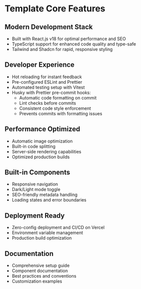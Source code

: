 # Template Core Features

## Modern Development Stack
- Built with React.js v18 for optimal performance and SEO
- TypeScript support for enhanced code quality and type-safe
- Tailwind and Shadcn for rapid, responsive styling

## Developer Experience
- Hot reloading for instant feedback
- Pre-configured ESLint and Prettier
- Automated testing setup with Vitest
- Husky with Prettier pre-commit hooks:
  - Automatic code formatting on commit
  - Lint checks before commits
  - Consistent code style enforcement
  - Prevents commits with formatting issues

## Performance Optimized
- Automatic image optimization
- Built-in code splitting
- Server-side rendering capabilities
- Optimized production builds

## Built-in Components
- Responsive navigation
- Dark/Light mode toggle
- SEO-friendly metadata handling
- Loading states and error boundaries

## Deployment Ready
- Zero-config deployment and CI/CD on Vercel
- Environment variable management
- Production build optimization

## Documentation
- Comprehensive setup guide
- Component documentation
- Best practices and conventions
- Customization examples